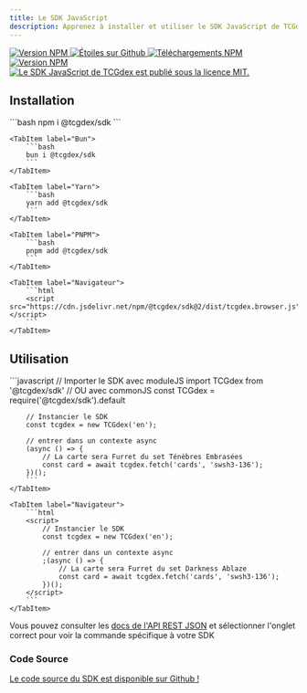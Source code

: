 ```yaml
---
title: Le SDK JavaScript
description: Apprenez à installer et utiliser le SDK JavaScript de TCGdex
---
```


<p class="flex gap-2 justify-center">
	<a href="http://npmjs.com/@tcgdex/sdk">
		<img src="https://img.shields.io/npm/v/@tcgdex/sdk?style=flat-square" alt="Version NPM" />
	</a>
	<a href="https://github.com/tcgdex/javascript-sdk/stargazers">
		<img src="https://img.shields.io/github/stars/tcgdex/javascript-sdk?style=flat-square" alt="Étoiles sur Github" />
	</a>
	<a href="http://npmjs.com/@tcgdex/sdk">
		<img src="https://img.shields.io/npm/dm/@tcgdex/sdk?style=flat-square" alt="Téléchargements NPM" />
	</a>
	<a href="https://app.codecov.io/gh/tcgdex/javascript-sdk/">
		<img src="https://img.shields.io/codecov/c/github/tcgdex/javascript-sdk?style=flat-square&token=FR4BI94N4Q" alt="Version NPM" />
	</a>
	<a href="https://github.com/tcgdex/javascript-sdk/actions/workflows/build.yml">
		<img src="https://img.shields.io/github/actions/workflow/status/tcgdex/javascript-sdk/build.yml?style=flat-square" alt="Le SDK JavaScript de TCGdex est publié sous la licence MIT." />
	</a>
</p>

## Installation

<Tabs syncKey='pouet'>
	<TabItem label="NPM">
		```bash
		npm i @tcgdex/sdk
		```
	</TabItem>

	<TabItem label="Bun">
		```bash
		bun i @tcgdex/sdk
		```
	</TabItem>

	<TabItem label="Yarn">
		```bash
		yarn add @tcgdex/sdk
		```
	</TabItem>

	<TabItem label="PNPM">
		```bash
		pnpm add @tcgdex/sdk
		```
	</TabItem>

	<TabItem label="Navigateur">
		```html
		<script src="https://cdn.jsdelivr.net/npm/@tcgdex/sdk@2/dist/tcgdex.browser.js"></script>
		```
	</TabItem>
</Tabs>

## Utilisation

<Tabs syncKey='pouet'>
	<TabItem label="Node/Bun">
		```javascript
		// Importer le SDK avec moduleJS
		import TCGdex from '@tcgdex/sdk'
		// OU avec commonJS
		const TCGdex = require('@tcgdex/sdk').default

		// Instancier le SDK
		const tcgdex = new TCGdex('en');

		// entrer dans un contexte async
		(async () => {
			// La carte sera Furret du set Ténèbres Embrasées
			const card = await tcgdex.fetch('cards', 'swsh3-136');
		})();
		```
	</TabItem>

	<TabItem label="Navigateur">
		```html
		<script>
			// Instancier le SDK
			const tcgdex = new TCGdex('en');

			// entrer dans un contexte async
			;(async () => {
				// La carte sera Furret du set Darkness Ablaze
				const card = await tcgdex.fetch('cards', 'swsh3-136');
			})();
		</script>
		```
	</TabItem>
</Tabs>

Vous pouvez consulter les [docs de l'API REST JSON](/rest) et sélectionner l'onglet correct pour voir la commande spécifique à votre SDK

### Code Source

[Le code source du SDK est disponible sur Github !](https://github.com/tcgdex/javascript-sdk)
